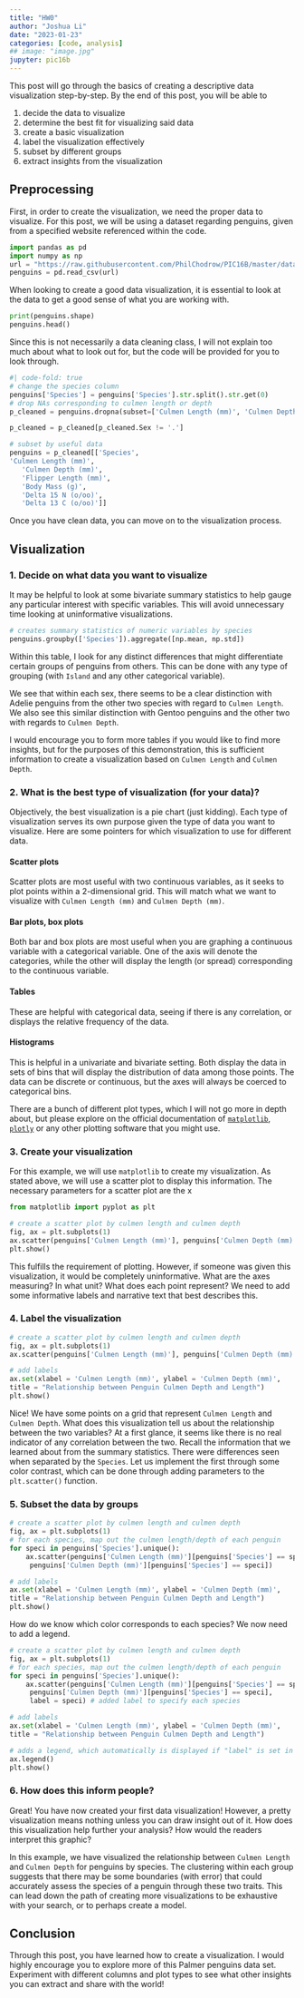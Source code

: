 ```yaml
---
title: "HW0"
author: "Joshua Li"
date: "2023-01-23"
categories: [code, analysis]
## image: "image.jpg"
jupyter: pic16b
---
```


This post will go through the basics of creating a descriptive data visualization step-by-step. By the end of this post, you will be able to

1. decide the data to visualize
2. determine the best fit for visualizing said data
3. create a basic visualization
4. label the visualization effectively
5. subset by different groups
6. extract insights from the visualization

## Preprocessing

First, in order to create the visualization, we need the proper data to visualize. For this post, we will be using a dataset regarding penguins, given from a specified website referenced within the code.

```python
import pandas as pd
import numpy as np
url = "https://raw.githubusercontent.com/PhilChodrow/PIC16B/master/datasets/palmer_penguins.csv"
penguins = pd.read_csv(url)
```

When looking to create a good data visualization, it is essential to look at the data to get a good sense of what you are working with.

```python
print(penguins.shape)
penguins.head()
```

Since this is not necessarily a data cleaning class, I will not explain too much about what to look out for, but the code will be provided for you to look through.
```python
#| code-fold: true
# change the species column
penguins['Species'] = penguins['Species'].str.split().str.get(0)
# drop NAs corresponding to culmen length or depth
p_cleaned = penguins.dropna(subset=['Culmen Length (mm)', 'Culmen Depth (mm)'])

p_cleaned = p_cleaned[p_cleaned.Sex != '.']

# subset by useful data
penguins = p_cleaned[['Species',
'Culmen Length (mm)',
   'Culmen Depth (mm)',
   'Flipper Length (mm)',
   'Body Mass (g)',
   'Delta 15 N (o/oo)',
   'Delta 13 C (o/oo)']]
```

Once you have clean data, you can move on to the visualization process. 

## Visualization

### 1. Decide on what data you want to visualize

It may be helpful to look at some bivariate summary statistics to help gauge any particular interest with specific variables. This will avoid unnecessary time looking at uninformative visualizations.

```python
# creates summary statistics of numeric variables by species
penguins.groupby(['Species']).aggregate([np.mean, np.std])
```

Within this table, I look for any distinct differences that might differentiate certain groups of penguins from others. This can be done with any type of grouping (with `Island` and any other categorical variable).

We see that within each sex, there seems to be a clear distinction with Adelie penguins from the other two species with regard to `Culmen Length`. We also see this similar distinction with Gentoo penguins and the other two with regards to `Culmen Depth`.

I would encourage you to form more tables if you would like to find more insights, but for the purposes of this demonstration, this is sufficient information to create a visualization based on `Culmen Length` and `Culmen Depth`.

### 2. What is the best type of visualization (for your data)?

Objectively, the best visualization is a pie chart (just kidding). Each type of visualization serves its own purpose given the type of data you want to visualize. Here are some pointers for which visualization to use for different data.

#### Scatter plots

Scatter plots are most useful with two continuous variables, as it seeks to plot points within a 2-dimensional grid. This will match what we want to visualize with `Culmen Length (mm)` and `Culmen Depth (mm)`.

#### Bar plots, box plots

Both bar and box plots are most useful when you are graphing a continuous variable with a categorical variable. One of the axis will denote the categories, while the other will display the length (or spread) corresponding to the continuous variable.

#### Tables
These are helpful with categorical data, seeing if there is any correlation, or displays the relative frequency of the data.

#### Histograms
This is helpful in a univariate and bivariate setting. Both display the data in sets of bins that will display the distribution of data among those points. The data can be discrete or continuous, but the axes will always be coerced to categorical bins.

There are a bunch of different plot types, which I will not go more in depth about, but please explore on the official documentation of [`matplotlib`](https://matplotlib.org/stable/plot_types/index.html), [`plotly`](https://plotly.com/python-api-reference/plotly.express.html) or any other plotting software that you might use.

### 3. Create your visualization
For this example, we will use `matplotlib` to create my visualization. As stated above, we will use a scatter plot to display this information. The necessary parameters for a scatter plot are the x

```python
from matplotlib import pyplot as plt

# create a scatter plot by culmen length and culmen depth
fig, ax = plt.subplots(1)
ax.scatter(penguins['Culmen Length (mm)'], penguins['Culmen Depth (mm)'])
plt.show()
```

This fulfills the requirement of plotting. However, if someone was given this visualization, it would be completely uninformative. What are the axes measuring? In what unit? What does each point represent? We need to add some informative labels and narrative text that best describes this.

### 4. Label the visualization
```python
# create a scatter plot by culmen length and culmen depth
fig, ax = plt.subplots(1)
ax.scatter(penguins['Culmen Length (mm)'], penguins['Culmen Depth (mm)'])

# add labels
ax.set(xlabel = 'Culmen Length (mm)', ylabel = 'Culmen Depth (mm)',
title = "Relationship between Penguin Culmen Depth and Length")
plt.show()
```

Nice! We have some points on a grid that represent `Culmen Length` and `Culmen Depth`. What does this visualization tell us about the relationship between the two variables? At a first glance, it seems like there is no real indicator of any correlation between the two. Recall the information that we learned about from the summary statistics. There were differences seen when separated by the `Species`. Let us implement the first through some color contrast, which can be done through adding parameters to the `plt.scatter()` function.

### 5. Subset the data by groups
```python

# create a scatter plot by culmen length and culmen depth
fig, ax = plt.subplots(1)
# for each species, map out the culmen length/depth of each penguin
for speci in penguins['Species'].unique():
    ax.scatter(penguins['Culmen Length (mm)'][penguins['Species'] == speci],
     penguins['Culmen Depth (mm)'][penguins['Species'] == speci])

# add labels
ax.set(xlabel = 'Culmen Length (mm)', ylabel = 'Culmen Depth (mm)',
title = "Relationship between Penguin Culmen Depth and Length")
plt.show()
```

How do we know which color corresponds to each species? We now need to add a legend.

```python
# create a scatter plot by culmen length and culmen depth
fig, ax = plt.subplots(1)
# for each species, map out the culmen length/depth of each penguin
for speci in penguins['Species'].unique():
    ax.scatter(penguins['Culmen Length (mm)'][penguins['Species'] == speci],
     penguins['Culmen Depth (mm)'][penguins['Species'] == speci],
     label = speci) # added label to specify each species

# add labels
ax.set(xlabel = 'Culmen Length (mm)', ylabel = 'Culmen Depth (mm)',
title = "Relationship between Penguin Culmen Depth and Length")

# adds a legend, which automatically is displayed if "label" is set in ax.scatter
ax.legend()
plt.show()
```

### 6. How does this inform people?
Great! You have now created your first data visualization! However, a pretty visualization means nothing unless you can draw insight out of it. How does this visualization help further your analysis? How would the readers interpret this graphic?

In this example, we have visualized the relationship between `Culmen Length` and `Culmen Depth` for penguins by species. The clustering within each group suggests that there may be some boundaries (with error) that could accurately assess the species of a penguin through these two traits. This can lead down the path of creating more visualizations to be exhaustive with your search, or to perhaps create a model.

## Conclusion
Through this post, you have learned how to create a visualization. I would highly encourage you to explore more of this Palmer penguins data set. Experiment with different columns and plot types to see what other insights you can extract and share with the world!
